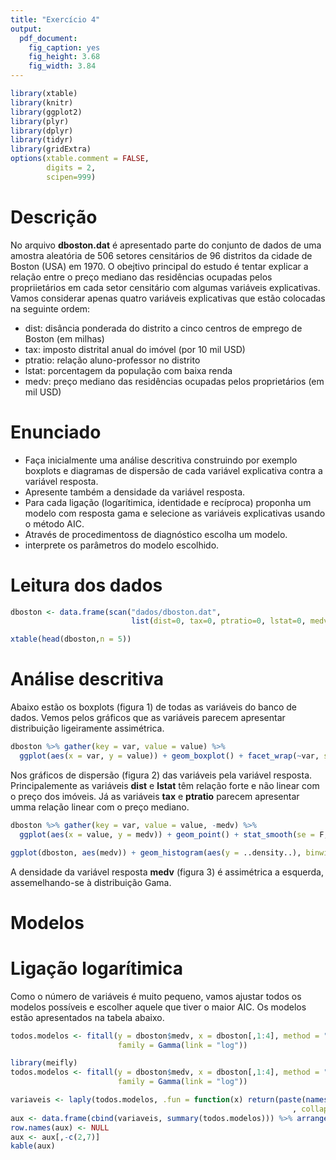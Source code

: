 ```yaml
---
title: "Exercício 4"
output:
  pdf_document:
    fig_caption: yes
    fig_height: 3.68
    fig_width: 3.84
---
```


```r
library(xtable)
library(knitr)
library(ggplot2)
library(plyr)
library(dplyr)
library(tidyr)
library(gridExtra)
options(xtable.comment = FALSE,
        digits = 2,
        scipen=999)
```

# Descrição

No arquivo __dboston.dat__ é apresentado parte do conjunto de dados de uma amostra aleatória de 506 setores censitários de 96 distritos da cidade de Boston (USA) em 1970. O obejtivo principal do estudo é tentar explicar a relação entre o preço mediano das residências ocupadas pelos propriietários em cada setor censitário com algumas variáveis explicativas. Vamos considerar apenas quatro variáveis explicativas que estão colocadas na seguinte ordem:

* dist: disância ponderada do distrito a cinco centros de emprego de Boston (em milhas)
* tax: imposto distrital anual do imóvel (por 10 mil USD)
* ptratio: relação aluno-professor no distrito
* lstat: porcentagem da população com baixa renda
* medv: preço mediano das residências ocupadas pelos proprietários (em mil USD)

# Enunciado

* Faça inicialmente uma análise descritiva construindo por exemplo boxplots e diagramas de dispersão de cada variável explicativa contra a variável resposta.
* Apresente também a densidade da variável resposta.
* Para cada ligação (logarítimica, identidade e recíproca) proponha um modelo com resposta gama e selecione as variáveis explicativas usando o método AIC.
* Através de procedimentoss de diagnóstico escolha um modelo.
* interprete os parâmetros do modelo escolhido.

# Leitura dos dados

```r
dboston <- data.frame(scan("dados/dboston.dat", 
                           list(dist=0, tax=0, ptratio=0, lstat=0, medv=0)))
```

```r
xtable(head(dboston,n = 5))
```

# Análise descritiva

Abaixo estão os boxplots (figura 1) de todas as variáveis do banco de dados. Vemos pelos gráficos que as variáveis parecem apresentar distribuição ligeiramente assimétrica.

```r
dboston %>% gather(key = var, value = value) %>%
  ggplot(aes(x = var, y = value)) + geom_boxplot() + facet_wrap(~var, scales = "free", ncol = 3) + xlab("Variável") + ylab("Valores")
```

Nos gráficos de dispersão (figura 2) das variáveis pela variável resposta. Principalemente as variáveis __dist__ e __lstat__ têm relação forte e não linear com o preço dos imóveis. Já as variáveis __tax__ e __ptratio__ parecem apresentar umma relação linear com o preço mediano.

```r
dboston %>% gather(key = var, value = value, -medv) %>%
  ggplot(aes(x = value, y = medv)) + geom_point() + stat_smooth(se = F, method = "loess") + facet_wrap(~var, scales = "free", ncol = 2) + xlab("Valor da Variável") + ylab("Preço mediano das residências")
```

```r
ggplot(dboston, aes(medv)) + geom_histogram(aes(y = ..density..), binwidth = 4) + geom_density(colour = "blue") + ylab("Densidade de Frequência") + xlab("Preço mediano")
```

A densidade da variável resposta __medv__ (figura 3) é assimétrica a esquerda, assemelhando-se à distribuição Gama.

# Modelos

# Ligação logarítimica

Como o número de variáveis é muito pequeno, vamos ajustar todos os modelos possíveis e escolher aquele que tiver o maior AIC. Os modelos estão apresentados na tabela abaixo.

```r
todos.modelos <- fitall(y = dboston$medv, x = dboston[,1:4], method = "glm",
                        family = Gamma(link = "log"))
```


```r
library(meifly)
todos.modelos <- fitall(y = dboston$medv, x = dboston[,1:4], method = "glm",
                        family = Gamma(link = "log"))
```


```r
variaveis <- laply(todos.modelos, .fun = function(x) return(paste(names(x$coefficients)
                                                               , collapse = ", ")))
aux <- data.frame(cbind(variaveis, summary(todos.modelos))) %>% arrange(AIC)
row.names(aux) <- NULL
aux <- aux[,-c(2,7)]
kable(aux)
```






